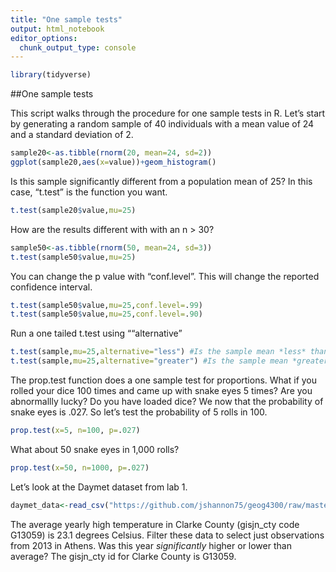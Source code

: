```yaml
---
title: "One sample tests"
output: html_notebook
editor_options: 
  chunk_output_type: console
---
```


```r
library(tidyverse)
```


##One sample tests

This script walks through the procedure for one sample tests in R. Let's start by generating a random sample of 40 individuals with a mean value of 24 and a standard deviation of 2. 

```r
sample20<-as.tibble(rnorm(20, mean=24, sd=2))
ggplot(sample20,aes(x=value))+geom_histogram()
```

Is this sample significantly different from a population mean of 25? In this case, "t.test" is the function you want.

```r
t.test(sample20$value,mu=25)
```

How are the results different with with an n > 30? 

```r
sample50<-as.tibble(rnorm(50, mean=24, sd=3))
t.test(sample50$value,mu=25)
```

You can change the p value with "conf.level". This will change the reported confidence interval.
```r
t.test(sample50$value,mu=25,conf.level=.99)
t.test(sample50$value,mu=25,conf.level=.90)
```

Run a one tailed t.test using ""alternative"
```r
t.test(sample,mu=25,alternative="less") #Is the sample mean *less* than 25?
t.test(sample,mu=25,alternative="greater") #Is the sample mean *greater* than 25?
```

The prop.test function does a one sample test for proportions. What if you rolled your dice 100 times and came up with snake eyes 5 times? Are you abnormallly lucky? Do you have loaded dice? We now that the probability of snake eyes is .027. So let's test the probability of 5 rolls in 100.
```r
prop.test(x=5, n=100, p=.027)
```

What about 50 snake eyes in 1,000 rolls?
```r
prop.test(x=50, n=1000, p=.027)
```

Let's look at the Daymet dataset from lab 1.
```r
daymet_data<-read_csv("https://github.com/jshannon75/geog4300/raw/master/data/Daymet_Cty_Summary_2005_2015.csv")
```

The average yearly high temperature in Clarke County (gisjn_cty code G13059) is 23.1 degrees Celsius. Filter these data to select just observations from 2013 in Athens. Was this year *significantly* higher or lower than average? The gisjn_cty id for Clarke County is G13059.